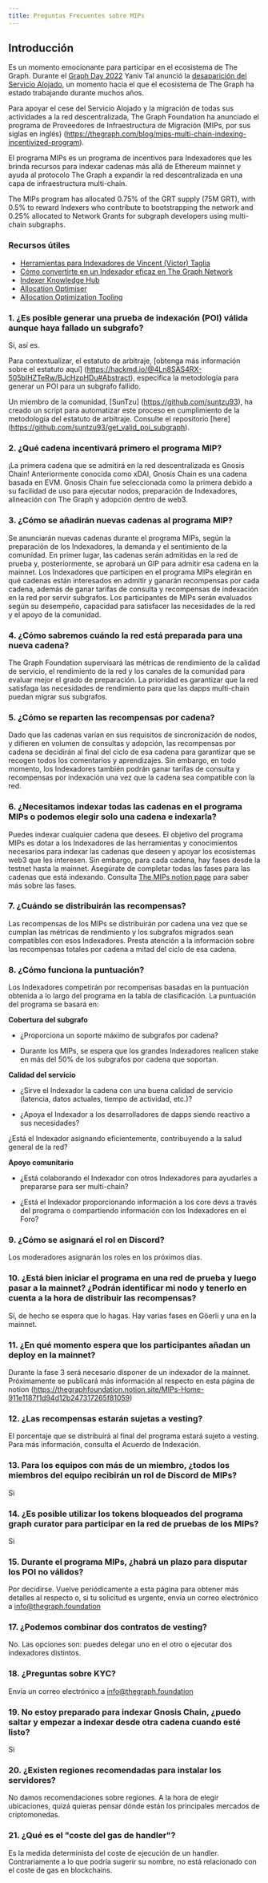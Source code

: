 ```yaml
---
title: Preguntas Frecuentes sobre MIPs
---
```


## Introducción

Es un momento emocionante para participar en el ecosistema de The Graph. Durante el [Graph Day 2022](https://thegraph.com/graph-day/2022/) Yaniv Tal anunció la [desaparición del Servicio Alojado](https://thegraph.com/blog/sunsetting-hosted-service/), un momento hacia el que el ecosistema de The Graph ha estado trabajando durante muchos años.

Para apoyar el cese del Servicio Alojado y la migración de todas sus actividades a la red descentralizada, The Graph Foundation ha anunciado el programa de Proveedores de Infraestructura de Migración (MIPs, por sus siglas en inglés) (https://thegraph.com/blog/mips-multi-chain-indexing-incentivized-program).

El programa MIPs es un programa de incentivos para Indexadores que les brinda recursos para indexar cadenas más allá de Ethereum mainnet y ayuda al protocolo The Graph a expandir la red descentralizada en una capa de infraestructura multi-chain.

The MIPs program has allocated 0.75% of the GRT supply (75M GRT), with 0.5% to reward Indexers who contribute to bootstrapping the network and 0.25% allocated to Network Grants for subgraph developers using multi-chain subgraphs.

### Recursos útiles

- [Herramientas para Indexadores de Vincent (Victor) Taglia](https://indexer-2ools.vincenttaglia.com/#/)
- [Cómo convertirte en un Indexador eficaz en The Graph Network](https://thegraph.com/blog/how-to-become-indexer/)
- [Indexer Knowledge Hub](https://thegraph.academy/indexers/)
- [Allocation Optimiser](https://github.com/graphprotocol/allocationopt.jl)
- [Allocation Optimization Tooling](https://github.com/anyblockanalytics/thegraph-allocation-optimization/)

### 1. ¿Es posible generar una prueba de indexación (POI) válida aunque haya fallado un subgrafo?

Sí, así es.

Para contextualizar, el estatuto de arbitraje, [obtenga más información sobre el estatuto aquí] \(https://hackmd.io/@4Ln8SAS4RX-505bIHZTeRw/BJcHzpHDu#Abstract), especifica la metodología para generar un POI para un subgrafo fallido.

Un miembro de la comunidad, [SunTzu] \(https://github.com/suntzu93), ha creado un script para automatizar este proceso en cumplimiento de la metodología del estatuto de arbitraje. Consulte el repositorio [here] \(https://github.com/suntzu93/get_valid_poi_subgraph).

### 2. ¿Qué cadena incentivará primero el programa MIP?

¡La primera cadena que se admitirá en la red descentralizada es Gnosis Chain! Anteriormente conocida como xDAI, Gnosis Chain es una cadena basada en EVM. Gnosis Chain fue seleccionada como la primera debido a su facilidad de uso para ejecutar nodos, preparación de Indexadores, alineación con The Graph y adopción dentro de web3.

### 3. ¿Cómo se añadirán nuevas cadenas al programa MIP?

Se anunciarán nuevas cadenas durante el programa MIPs, según la preparación de los Indexadores, la demanda y el sentimiento de la comunidad. En primer lugar, las cadenas serán admitidas en la red de prueba y, posteriormente, se aprobará un GIP para admitir esa cadena en la mainnet. Los Indexadores que participen en el programa MIPs elegirán en qué cadenas están interesados en admitir y ganarán recompensas por cada cadena, además de ganar tarifas de consulta y recompensas de indexación en la red por servir subgrafos. Los participantes de MIPs serán evaluados según su desempeño, capacidad para satisfacer las necesidades de la red y el apoyo de la comunidad.

### 4. ¿Cómo sabremos cuándo la red está preparada para una nueva cadena?

The Graph Foundation supervisará las métricas de rendimiento de la calidad de servicio, el rendimiento de la red y los canales de la comunidad para evaluar mejor el grado de preparación. La prioridad es garantizar que la red satisfaga las necesidades de rendimiento para que las dapps multi-chain puedan migrar sus subgrafos.

### 5. ¿Cómo se reparten las recompensas por cadena?

Dado que las cadenas varían en sus requisitos de sincronización de nodos, y difieren en volumen de consultas y adopción, las recompensas por cadena se decidirán al final del ciclo de esa cadena para garantizar que se recogen todos los comentarios y aprendizajes. Sin embargo, en todo momento, los Indexadores también podrán ganar tarifas de consulta y recompensas por indexación una vez que la cadena sea compatible con la red.

### 6. ¿Necesitamos indexar todas las cadenas en el programa MIPs o podemos elegir solo una cadena e indexarla?

Puedes indexar cualquier cadena que desees. El objetivo del programa MIPs es dotar a los Indexadores de las herramientas y conocimientos necesarios para indexar las cadenas que deseen y apoyar los ecosistemas web3 que les interesen. Sin embargo, para cada cadena, hay fases desde la testnet hasta la mainnet. Asegúrate de completar todas las fases para las cadenas que está indexando. Consulta [The MIPs notion page](https://thegraphfoundation.notion.site/MIPs-Home-911e1187f1d94d12b247317265f81059) para saber más sobre las fases.

### 7. ¿Cuándo se distribuirán las recompensas?

Las recompensas de los MIPs se distribuirán por cadena una vez que se cumplan las métricas de rendimiento y los subgrafos migrados sean compatibles con esos Indexadores. Presta atención a la información sobre las recompensas totales por cadena a mitad del ciclo de esa cadena.

### 8. ¿Cómo funciona la puntuación?

Los Indexadores competirán por recompensas basadas en la puntuación obtenida a lo largo del programa en la tabla de clasificación. La puntuación del programa se basará en:

**Cobertura del subgrafo**

- ¿Proporciona un soporte máximo de subgrafos por cadena?

- Durante los MIPs, se espera que los grandes Indexadores realicen stake en más del 50% de los subgrafos por cadena que soportan.

**Calidad del servicio**

- ¿Sirve el Indexador la cadena con una buena calidad de servicio (latencia, datos actuales, tiempo de actividad, etc.)?

- ¿Apoya el Indexador a los desarrolladores de dapps siendo reactivo a sus necesidades?

¿Está el Indexador asignando eficientemente, contribuyendo a la salud general de la red?

**Apoyo comunitario**

- ¿Está colaborando el Indexador con otros Indexadores para ayudarles a prepararse para ser multi-chain?

- ¿Está el Indexador proporcionando información a los core devs a través del programa o compartiendo información con los Indexadores en el Foro?

### 9. ¿Cómo se asignará el rol en Discord?

Los moderadores asignarán los roles en los próximos días.

### 10. ¿Está bien iniciar el programa en una red de prueba y luego pasar a la mainnet? ¿Podrán identificar mi nodo y tenerlo en cuenta a la hora de distribuir las recompensas?

Sí, de hecho se espera que lo hagas. Hay varias fases en Göerli y una en la mainnet.

### 11. ¿En qué momento espera que los participantes añadan un deploy en la mainnet?

Durante la fase 3 será necesario disponer de un indexador de la mainnet. Próximamente se publicará más información al respecto en esta página de notion (https://thegraphfoundation.notion.site/MIPs-Home-911e1187f1d94d12b247317265f81059)

### 12. ¿Las recompensas estarán sujetas a vesting?

El porcentaje que se distribuirá al final del programa estará sujeto a vesting. Para más información, consulta el Acuerdo de Indexación.

### 13. Para los equipos con más de un miembro, ¿todos los miembros del equipo recibirán un rol de Discord de MIPs?

Si

### 14. ¿Es posible utilizar los tokens bloqueados del programa graph curator para participar en la red de pruebas de los MIPs?

Si

### 15. Durante el programa MIPs, ¿habrá un plazo para disputar los POI no válidos?

Por decidirse. Vuelve periódicamente a esta página para obtener más detalles al respecto o, si tu solicitud es urgente, envía un correo electrónico a info@thegraph.foundation

### 17. ¿Podemos combinar dos contratos de vesting?

No. Las opciones son: puedes delegar uno en el otro o ejecutar dos indexadores distintos.

### 18. ¿Preguntas sobre KYC?

Envía un correo electrónico a info@thegraph.foundation

### 19. No estoy preparado para indexar Gnosis Chain, ¿puedo saltar y empezar a indexar desde otra cadena cuando esté listo?

Si

### 20. ¿Existen regiones recomendadas para instalar los servidores?

No damos recomendaciones sobre regiones. A la hora de elegir ubicaciones, quizá quieras pensar dónde están los principales mercados de criptomonedas.

### 21. ¿Qué es el "coste del gas de handler"?

Es la medida determinista del coste de ejecución de un handler. Contrariamente a lo que podría sugerir su nombre, no está relacionado con el coste de gas en blockchains.

